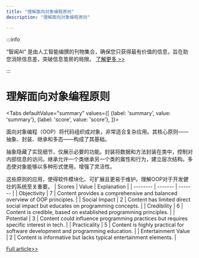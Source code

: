 ```yaml
---
title: "理解面向对象编程原则"
description: "理解面向对象编程原则"

---
```



:::info

“智闻AI“ 是由人工智能编撰的刊物集合，确保您只获得最有价值的信息，旨在助您消除信息差，突破信息茧房的局限。  [了解更多 >>](/)

:::

# 理解面向对象编程原则


<Tabs
	defaultValue="summary"
	values={[
	{label: 'summary', value: 'summary'},
	{label: 'score', value: 'score'},
]}>
<TabItem value="summary">


面向对象编程（OOP）将代码组织成对象，非常适合复杂应用。其核心原则——抽象、封装、继承和多态——构成了其基础。

抽象隐藏了实现细节，仅展示必要的功能。封装将数据和方法封装在类中，控制对内部信息的访问。继承允许一个类继承另一个类的属性和行为，建立层次结构。多态使对象能够以多种形式使用，增强了灵活性。

这些原则的应用，使得软件模块化、可扩展且更易于维护。理解OOP对于开发健壮的系统至关重要。
</TabItem>
<TabItem value="score">
	| Scores     | Value   | Explanation |
	| -------- | ------- | ------- |
	| Objectivity  | 7    | Content provides a comprehensive and balanced overview of OOP principles.    |
	| Social Impact | 2     | Content has limited direct social impact but educates on programming concepts.    |
	| Credibility    | 6    | Content is credible, based on established programming principles.    |
	| Potential    | 3    | Content could influence programming practices but requires specific interest in tech.    |
	| Practicality    | 5    | Content is highly practical for software development and programming education.    |
	| Entertainment Value    | 2    | Content is informative but lacks typical entertainment elements.    |
</TabItem>
</Tabs>

[Full article>>](https://www.freecodecamp.org/news/a-guide-to-object-oriented-programming-principles/)
